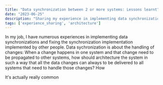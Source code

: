 ```yaml
---
title: "Data synchronization between 2 or more systems: Lessons learnt"
date: "2023-06-25"
description: "Sharing my experience in implementing data synchronization between systems."
tags: ['experience_sharing', 'architecture']
---
```


In my job, I have numerous experiences in implementing data synchronizations and fixing the synchronization implementation implemented by other people.
Data sychronization is about the handling of changes: When a change happens in one system and that change need to be propagated to other systems, how should architecture the system in such a way that all the data changes can always to be delivered to all systems that need to handle those changes? How 

It's actually really common